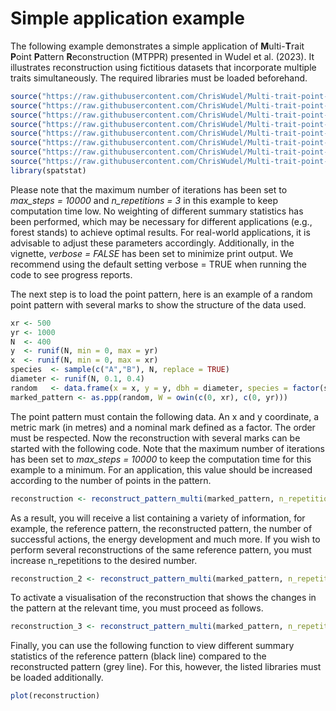 # Simple application example

The following example demonstrates a simple application of **M**ulti-**T**rait **P**oint **P**attern **R**econstruction (MTPPR) presented in Wudel et al. (2023). It illustrates reconstruction using fictitious datasets that incorporate multiple traits simultaneously. The required libraries must be loaded beforehand.

```r
source("https://raw.githubusercontent.com/ChrisWudel/Multi-trait-point-pattern-reconstruction/main/func/reconstruct_pattern_multi.R")
source("https://raw.githubusercontent.com/ChrisWudel/Multi-trait-point-pattern-reconstruction/main/func/compute_statistics.R")
source("https://raw.githubusercontent.com/ChrisWudel/Multi-trait-point-pattern-reconstruction/main/func/dummy_transf.R")
source("https://raw.githubusercontent.com/ChrisWudel/Multi-trait-point-pattern-reconstruction/main/func/energy_fun.R")
source("https://raw.githubusercontent.com/ChrisWudel/Multi-trait-point-pattern-reconstruction/main/func/calc_moments.R")
source("https://raw.githubusercontent.com/ChrisWudel/Multi-trait-point-pattern-reconstruction/main/func/select_kernel.R")
source("https://raw.githubusercontent.com/ChrisWudel/Multi-trait-point-pattern-reconstruction/main/func/plot.rd_multi.R")
source("https://raw.githubusercontent.com/ChrisWudel/Multi-trait-point-pattern-reconstruction/main/func/sample_points.R")
library(spatstat)
```

Please note that the maximum number of iterations has been set to *max_steps = 10000* and *n_repetitions = 3* in this example to keep computation time low. No weighting of different summary statistics has been performed, which may be necessary for different applications (e.g., forest stands) to achieve optimal results. For real-world applications, it is advisable to adjust these parameters accordingly. Additionally, in the vignette, *verbose = FALSE* has been set to minimize print output. We recommend using the default setting verbose = TRUE when running the code to see progress reports.

The next step is to load the point pattern, here is an example of a random point pattern with several marks to show the structure of the data used.

```r
xr <- 500
yr <- 1000
N  <- 400
y  <- runif(N, min = 0, max = yr)
x  <- runif(N, min = 0, max = xr)
species  <- sample(c("A","B"), N, replace = TRUE)
diameter <- runif(N, 0.1, 0.4)
random   <- data.frame(x = x, y = y, dbh = diameter, species = factor(species))
marked_pattern <- as.ppp(random, W = owin(c(0, xr), c(0, yr)))
```

The point pattern must contain the following data. An x and y coordinate, a metric mark (in metres) and a nominal mark defined as a factor. The order must be respected. Now the reconstruction with several marks can be started with the following code. Note that the maximum number of iterations has been set to *max_steps = 10000* to keep the computation time for this example to a minimum. For an application, this value should be increased according to the number of points in the pattern.

```r
reconstruction <- reconstruct_pattern_multi(marked_pattern, n_repetitions = 1, max_steps = 10000, issue = 5000, verbose = TRUE)
```

As a result, you will receive a list containing a variety of information, for example, the reference pattern, the reconstructed pattern, the number of successful actions, the energy development and much more. If you wish to perform several reconstructions of the same reference pattern, you must increase n_repetitions to the desired number.

```r
reconstruction_2 <- reconstruct_pattern_multi(marked_pattern, n_repetitions = 2, max_steps = 10000, issue = 5000, verbose = TRUE)
```

To activate a visualisation of the reconstruction that shows the changes in the pattern at the relevant time, you must proceed as follows.

```r
reconstruction_3 <- reconstruct_pattern_multi(marked_pattern, n_repetitions = 1, max_steps = 10000, show_graphic = TRUE, issue = 5000, verbose = TRUE) 
```

Finally, you can use the following function to view different summary statistics of the reference pattern (black line) compared to the reconstructed pattern (grey line). For this, however, the listed libraries must be loaded additionally.

```r
plot(reconstruction)
```
